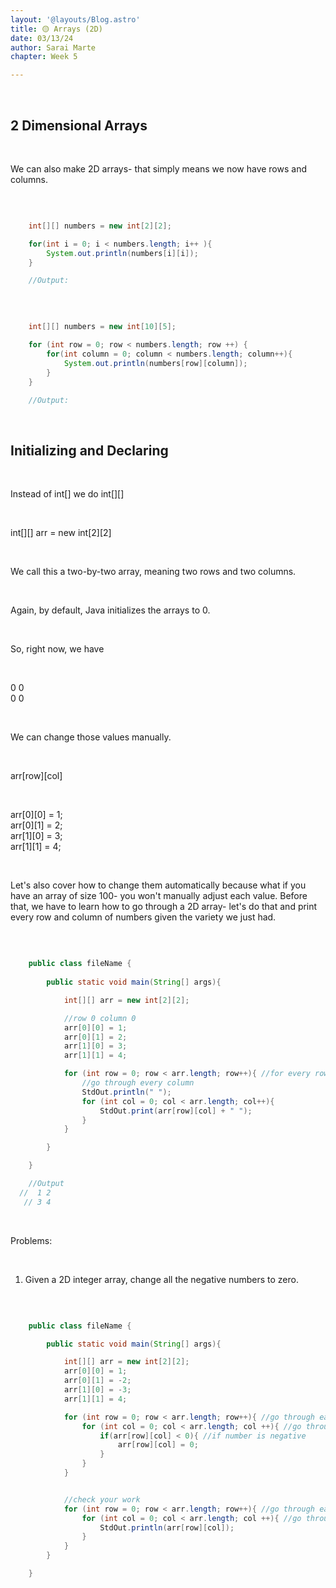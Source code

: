 ```yaml
---
layout: '@layouts/Blog.astro'
title: 🟡 Arrays (2D)
date: 03/13/24
author: Sarai Marte
chapter: Week 5

---
```



<span style="font-family: var(--primaryFont);">

&nbsp;&nbsp;&nbsp;&nbsp;

## 2 Dimensional Arrays

&nbsp;&nbsp;&nbsp;&nbsp;

We can also make 2D arrays- that simply means we now have rows and columns.

&nbsp;&nbsp;&nbsp;&nbsp;

```java

    int[][] numbers = new int[2][2];

    for(int i = 0; i < numbers.length; i++ ){
        System.out.println(numbers[i][i]);
    }

    //Output: 


```

&nbsp;&nbsp;&nbsp;&nbsp;

```java

    int[][] numbers = new int[10][5];

    for (int row = 0; row < numbers.length; row ++) {
        for(int column = 0; column < numbers.length; column++){
            System.out.println(numbers[row][column]);
        }
    }

    //Output: 


```

&nbsp;&nbsp;&nbsp;&nbsp;

## Initializing and Declaring

&nbsp;&nbsp;&nbsp;&nbsp;

Instead of int[] we do int[][]

&nbsp;&nbsp;&nbsp;&nbsp;

int[][] arr = new int[2][2]

&nbsp;&nbsp;&nbsp;&nbsp;

We call this a two-by-two array, meaning two rows and two columns.

&nbsp;&nbsp;&nbsp;&nbsp;

Again, by default, Java initializes the arrays to 0.

&nbsp;&nbsp;&nbsp;&nbsp;

So, right now, we have 

&nbsp;&nbsp;&nbsp;&nbsp;

0 0  
0 0  

&nbsp;&nbsp;&nbsp;&nbsp;

We can change those values manually.

&nbsp;&nbsp;&nbsp;&nbsp;

arr[row][col]

&nbsp;&nbsp;&nbsp;&nbsp;

arr[0][0] = 1;  
arr[0][1] = 2;  
arr[1][0] = 3;  
arr[1][1] = 4;  

&nbsp;&nbsp;&nbsp;&nbsp;

Let's also cover how to change them automatically because what if you have an array of size 100- you won't manually adjust each value. Before that, we have to learn how to go through a 2D array- let's do that and print every row and column of numbers given the variety we just had.

&nbsp;&nbsp;&nbsp;&nbsp;

```java

    public class fileName {
        
        public static void main(String[] args){

            int[][] arr = new int[2][2];

            //row 0 column 0
            arr[0][0] = 1;
            arr[0][1] = 2;
            arr[1][0] = 3;
            arr[1][1] = 4;

            for (int row = 0; row < arr.length; row++){ //for every row
                //go through every column
                StdOut.println(" ");
                for (int col = 0; col < arr.length; col++){
                    StdOut.print(arr[row][col] + " ");
                }
            }

        }

    }

    //Output 
  //  1 2 
   // 3 4 


```

&nbsp;&nbsp;&nbsp;&nbsp;

Problems: 

&nbsp;&nbsp;&nbsp;&nbsp;

1. Given a 2D integer array, change all the negative numbers to zero.

&nbsp;&nbsp;&nbsp;&nbsp;

```java

    public class fileName {

        public static void main(String[] args){

            int[][] arr = new int[2][2];
            arr[0][0] = 1;
            arr[0][1] = -2;
            arr[1][0] = -3;
            arr[1][1] = 4;

            for (int row = 0; row < arr.length; row++){ //go through each row
                for (int col = 0; col < arr.length; col ++){ //go through each column
                    if(arr[row][col] < 0){ //if number is negative
                        arr[row][col] = 0;
                    }
                }
            }


            //check your work
            for (int row = 0; row < arr.length; row++){ //go through each row
                for (int col = 0; col < arr.length; col ++){ //go through each column
                    StdOut.println(arr[row][col]);
                }
            }
        }

    }


```        
</span>